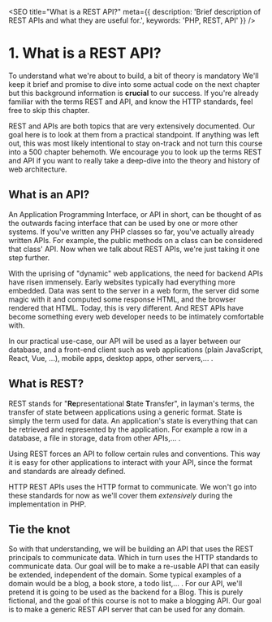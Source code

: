 
<SEO
  title="What is a REST API?"
  meta={{
    description: 'Brief description of REST APIs and what they are useful for.',
    keywords: 'PHP, REST, API'
  }}
/>

# 1. What is a REST API?

To understand what we're about to build, a bit of theory is mandatory
We'll keep it brief and promise to dive into some actual code on the next chapter but this background information is **crucial** to our success.
If you're already familiar with the terms REST and API, and know the HTTP standards, feel free to skip this chapter.

REST and APIs are both topics that are very extensively documented. Our goal here is to look at them from a practical standpoint.
If anything was left out, this was most likely intentional to stay on-track and not turn this course into a 500 chapter behemoth.
We encourage you to look up the terms REST and API if you want to really take a deep-dive into the theory and history of
web architecture.

## What is an API?

An Application Programming Interface, or API in short, can be thought of as the outwards facing interface that can be used by one or more other systems.
If you've written any PHP classes so far, you've actually already written APIs. For example, the public methods on a class can be considered that class' API.
Now when we talk about REST APIs, we're just taking it one step further.

With the uprising of "dynamic" web applications, the need for backend APIs have risen immensely. Early websites typically had everything more embedded.
Data was sent to the server in a web form, the server did some magic with it and computed some response HTML, and the browser rendered that HTML.
Today, this is very different. And REST APIs have become something every web developer needs to be intimately comfortable with.

In our practical use-case, our API will be used as a layer between our database,
and a front-end client such as web applications (plain JavaScript, React, Vue, ...), mobile apps, desktop apps, other servers,... .

## What is REST?

REST stands for "**Re**presentational **S**tate **T**ransfer", in layman's terms, the transfer of state between applications using a generic format.
State is simply the term used for data. An application's state is everything that can be retrieved and represented by the application.
For example a row in a database, a file in storage, data from other APIs,... .

Using REST forces an API to follow certain rules and conventions.
This way it is easy for other applications to interact with your API, since the format and standards are already defined.

HTTP REST APIs uses the HTTP format to communicate. We won't go into these standards for now as we'll cover them *extensively* during the implementation in PHP.

## Tie the knot

So with that understanding, we will be building an API that uses the REST principals to communicate data.
Which in turn uses the HTTP standards to communicate data.
Our goal will be to make a re-usable API that can easily be extended, independent of the domain.
Some typical examples of a domain would be a blog, a book store, a todo list,... .
For our API, we'll pretend it is going to be used as the backend for a Blog. This is purely fictional,
and the goal of this course is not to make a blogging API. Our goal is to make a generic REST API server that can be used for any domain.

<ChapterNavigator prev="/courses/php-rest-api" next="/courses/php-rest-api/02-postman" />
